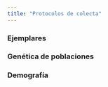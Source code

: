 ```yaml
---
title: "Protocolos de colecta"
---
```


### Ejemplares



### Genética de poblaciones



### Demografía 
